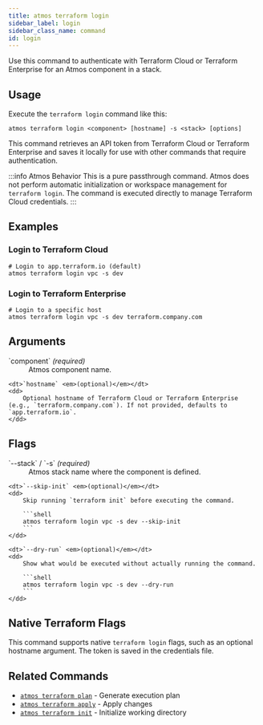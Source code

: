 ```yaml
---
title: atmos terraform login
sidebar_label: login
sidebar_class_name: command
id: login
---
```


<Intro>
Use this command to authenticate with Terraform Cloud or Terraform Enterprise for an Atmos component in a stack.
</Intro>

<Screengrab title="atmos terraform login --help" slug="atmos-terraform-login--help" />

## Usage

Execute the `terraform login` command like this:

```shell
atmos terraform login <component> [hostname] -s <stack> [options]
```

This command retrieves an API token from Terraform Cloud or Terraform Enterprise and saves it locally for use with other commands that require authentication.

:::info Atmos Behavior
This is a pure passthrough command. Atmos does not perform automatic initialization or workspace management for `terraform login`. The command is executed directly to manage Terraform Cloud credentials.
:::
## Examples

### Login to Terraform Cloud

```shell
# Login to app.terraform.io (default)
atmos terraform login vpc -s dev
```

### Login to Terraform Enterprise

```shell
# Login to a specific host
atmos terraform login vpc -s dev terraform.company.com
```

## Arguments

<dl>
    <dt>`component` <em>(required)</em></dt>
    <dd>
        Atmos component name.
    </dd>

    <dt>`hostname` <em>(optional)</em></dt>
    <dd>
        Optional hostname of Terraform Cloud or Terraform Enterprise (e.g., `terraform.company.com`). If not provided, defaults to `app.terraform.io`.
    </dd>
</dl>

## Flags

<dl>
    <dt>`--stack` / `-s` <em>(required)</em></dt>
    <dd>
        Atmos stack name where the component is defined.
    </dd>

    <dt>`--skip-init` <em>(optional)</em></dt>
    <dd>
        Skip running `terraform init` before executing the command.

        ```shell
        atmos terraform login vpc -s dev --skip-init
        ```
    </dd>

    <dt>`--dry-run` <em>(optional)</em></dt>
    <dd>
        Show what would be executed without actually running the command.

        ```shell
        atmos terraform login vpc -s dev --dry-run
        ```
    </dd>
</dl>

## Native Terraform Flags

This command supports native `terraform login` flags, such as an optional hostname argument. The token is saved in the credentials file.

## Related Commands

- [`atmos terraform plan`](/cli/commands/terraform/plan) - Generate execution plan
- [`atmos terraform apply`](/cli/commands/terraform/apply) - Apply changes
- [`atmos terraform init`](/cli/commands/terraform/init) - Initialize working directory
